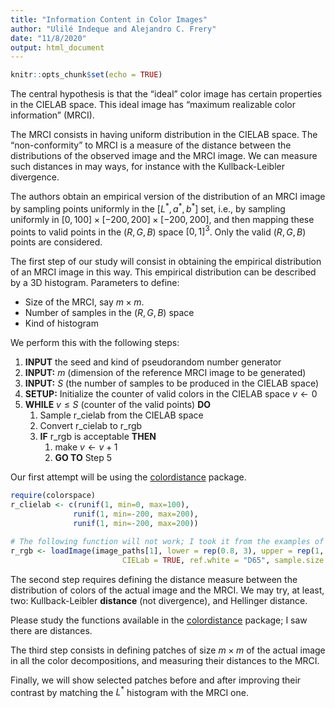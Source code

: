 ```yaml
---
title: "Information Content in Color Images"
author: "Ulilé Indeque and Alejandro C. Frery"
date: "11/8/2020"
output: html_document
---
```


```r
knitr::opts_chunk$set(echo = TRUE)
```

The central hypothesis is that the "ideal" color image has certain properties in the CIELAB space.
This ideal image has "maximum realizable color information" (MRCI).

The MRCI consists in having uniform distribution in the CIELAB space.
The "non-conformity" to MRCI is a measure of the distance between the distributions of the observed image and the MRCI image.
We can measure such distances in may ways, for instance with the Kullback-Leibler divergence.

The authors obtain an empirical version of the distribution of an MRCI image by sampling points uniformly in the $[L^* , a^* , b^*]$ set, i.e., by sampling uniformly in $[0,100]\times[−200,200]\times [−200,200]$, and then mapping these points to valid points in the $(R,G,B)$ space $[0,1]^3$.
Only the valid $(R,G,B)$ points are considered.

The first step of our study will consist in obtaining the empirical distribution of an MRCI image in this way.
This empirical distribution can be described by a 3D histogram.
Parameters to define:

* Size of the MRCI, say $m\times m$.
* Number of samples in the $(R,G,B)$ space
* Kind of histogram

We perform this with the following steps:

1. **INPUT** the seed and kind of pseudorandom number generator
1. **INPUT:** $m$ (dimension of the reference MRCI image to be generated)
1. **INPUT:** $S$ (the number of samples to be produced in the CIELAB space)
1. **SETUP:** Initialize the counter of valid colors in the CIELAB space $v\leftarrow0$
1. **WHILE** $v \leq S$ (counter of the valid points) **DO**
   1. Sample r_cielab from the CIELAB space 
   2. Convert r_cielab to r_rgb
   3. **IF** r_rgb is acceptable **THEN**
      1. make $v\leftarrow v+1$
      2. **GO TO** Step 5
   
   
Our first attempt will be using the [colordistance]([https://cran.r-project.org/web/packages/colordistance/vignettes/color-spaces.html]
) package.


```r
require(colorspace)
r_clielab <- c(runif(1, min=0, max=100), 
              runif(1, min=-200, max=200), 
              runif(1, min=-200, max=200))

# The following function will not work; I took it from the examples of the colorspace library
r_rgb <- loadImage(image_paths[1], lower = rep(0.8, 3), upper = rep(1, 3),
                         CIELab = TRUE, ref.white = "D65", sample.size = 10000)
```


The second step requires defining the distance measure between the distribution of colors of the actual image and the MRCI.
We may try, at least, two: Kullback-Leibler **distance** (not divergence), and Hellinger distance.

Please study the functions available in the [colordistance]([https://cran.r-project.org/web/packages/colordistance/vignettes/color-spaces.html]
) package; I saw there are distances.

The third step consists in defining patches of size $m\times m$ of the actual image in all the color decompositions, and measuring their distances to the MRCI.

Finally, we will show selected patches before and after improving their contrast by matching the $L^*$ histogram with the MRCI one.


